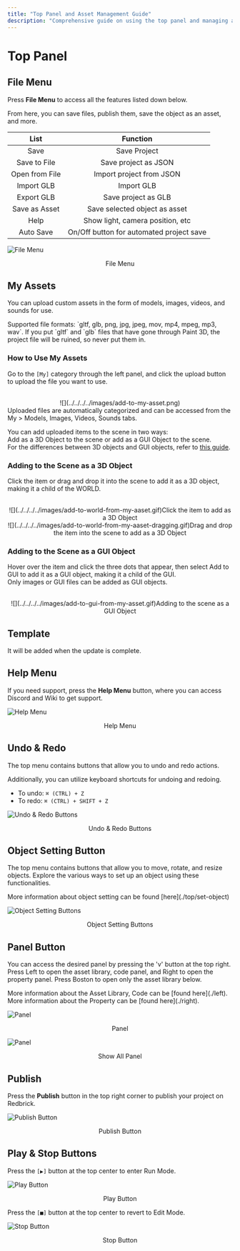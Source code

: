 ```yaml
---
title: "Top Panel and Asset Management Guide"
description: "Comprehensive guide on using the top panel and managing assets in the Redbrick Engine."
---
```


# Top Panel

## File Menu

Press **File Menu** to access all the features listed down below.

From here, you can save files, publish them, save the object as an asset, and more.

|    **List**    |               **Function**               |
| :------------: | :--------------------------------------: |
|      Save      |               Save Project               |
|  Save to File  |           Save project as JSON           |
| Open from File |         Import project from JSON         |
|   Import GLB   |                Import GLB                |
|   Export GLB   |           Save project as GLB            |
| Save as Asset  |      Save selected object as asset       |
|   Help    | Show light, camera position, etc |
|   Auto Save    | On/Off button for automated project save |

![File Menu](../../../../images/filemenu.png)

<center>File Menu</center>

## My Assets

You can upload custom assets in the form of models, images, videos, and sounds for use.

<Callout type="warning">
  Supported file formats: `gltf, glb, png, jpg, jpeg, mov, mp4, mpeg, mp3, wav`.
</Callout>

<Callout type="error" emoji="️🚫">
  If you put `gltf` and `glb` files that have gone through Paint 3D, the project file will be ruined, so never put them in.
</Callout>

### How to Use My Assets

Go to the `[My]` category through the left panel, and click the upload button to upload the file you want to use.

<br />
<center>![](../../../../images/add-to-my-asset.png)</center>

<Callout type="info">
  Uploaded files are automatically categorized and can be accessed from the My > Models, Images, Videos, Sounds tabs.
</Callout>

You can add uploaded items to the scene in two ways:  
Add as a 3D Object to the scene or add as a GUI Object to the scene.  
For the differences between 3D objects and GUI objects, refer to [this guide](../../script/start/3d-and-gui-object#differences-between-3d-objects-and-gui-objects).

### Adding to the Scene as a 3D Object

Click the item or drag and drop it into the scene to add it as a 3D object, making it a child of the WORLD.

<center>
<br/>
  ![](../../../../images/add-to-world-from-my-aaset.gif)Click the item to add as a 3D Object
  <br/>
  ![](../../../../images/add-to-world-from-my-aaset-dragging.gif)Drag and drop the item into the scene to add as a 3D Object
</center>

### Adding to the Scene as a GUI Object

Hover over the item and click the three dots that appear, then select Add to GUI to add it as a GUI object, making it a child of the GUI.  
Only images or GUI files can be added as GUI objects.


<center>
<br/>
  ![](../../../../images/add-to-gui-from-my-asset.gif)Adding to the scene as a GUI Object
</center>

## Template

<Callout type="error" emoji="️🚫">
  It will be added when the update is complete.
</Callout>

## Help Menu

If you need support, press the **Help Menu** button, where you can access Discord and Wiki to get support.

![Help Menu](../../../../images/helpmenu.png)

<center>Help Menu</center>

## Undo & Redo

The top menu contains buttons that allow you to undo and redo actions.

<Callout>
Additionally, you can utilize keyboard shortcuts for undoing and redoing.

- To undo: `⌘ (CTRL) + Z`
- To redo: `⌘ (CTRL) + SHIFT + Z`

</Callout>

![Undo & Redo Buttons](../../../../images/undo-redo.png)

<center>Undo & Redo Buttons</center>

## Object Setting Button

The top menu contains buttons that allow you to move, rotate, and resize objects. Explore the various ways to set up an object using these functionalities.

<Callout>
  More information about object setting can be found [here](./top/set-object)
</Callout>

![Object Setting Buttons](../../../../images/objectsetting.png)

<center>Object Setting Buttons</center>

## Panel Button

You can access the desired panel by pressing the 'v' button at the top right.
Press Left to open the asset library, code panel, and Right to open the property panel.
Press Boston to open only the asset library below.

<Callout>
  More information about the Asset Library, Code can be [found here](./left).
</Callout>

<Callout>
  More information about the Property can be [found here](./right).
</Callout>

![Panel](../../../../images/assetlibrary.png)

<p align="center">Panel</p>

![Panel](../../../../images/allPanel.png)

<p align="center">Show All Panel</p>

## Publish

Press the **Publish** button in the top right corner to publish your project on Redbrick.

![Publish Button](../../../../images/publish.png)

<center>Publish Button</center>

## Play & Stop Buttons

Press the `[▶️]` button at the top center to enter Run Mode.

![Play Button](../../../../images/play.png)

<center>Play Button</center>

Press the `[■]` button at the top center to revert to Edit Mode.

![Stop Button](../../../../images/stop.png)

<center>Stop Button</center>
